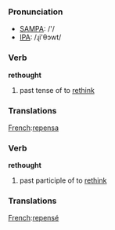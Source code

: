 === Pronunciation ===
*[[w:SAMPA|SAMPA]]: /'/
*[[w:IPA|IPA]]: /ɻi'θɔwt/

=== Verb ===

'''rethought'''

# past tense of to [[rethink]]

=== Translations ===

[[French]]:[[repensa]]

=== Verb ===

'''rethought'''

# past participle of to [[rethink]]

=== Translations ===

[[French]]:[[repensé]]